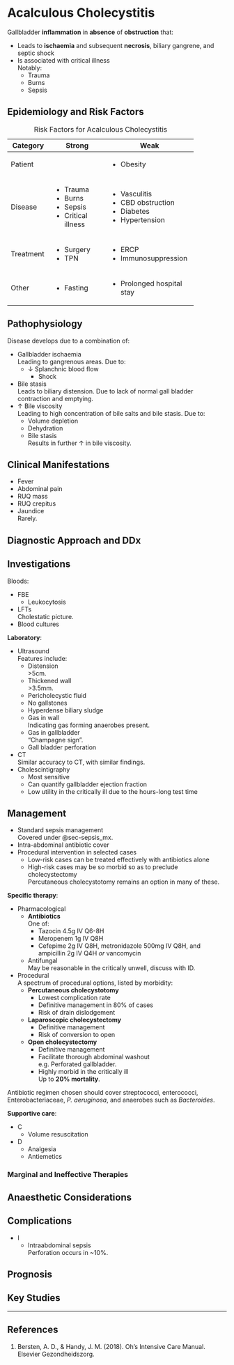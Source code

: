 # Acalculous Cholecystitis

Gallbladder **inflammation** in **absence** of **obstruction** that:

* Leads to **ischaemia** and subsequent **necrosis**, biliary gangrene, and septic shock
* Is associated with critical illness\
Notably:
	* Trauma
	* Burns
	* Sepsis


## Epidemiology and Risk Factors

+-----------+--------------------+---------------------------+
| Category  | Strong             | Weak                      |
+===========+====================+===========================+
| Patient   |                    | * Obesity                 |
+-----------+--------------------+---------------------------+
| Disease   | * Trauma           | * Vasculitis              |
|           | * Burns            | * CBD obstruction         |
|           | * Sepsis           | * Diabetes                |
|           | * Critical illness | * Hypertension            |
+-----------+--------------------+---------------------------+
| Treatment | * Surgery          | * ERCP                    |
|           | * TPN              | * Immunosuppression       |
+-----------+--------------------+---------------------------+
| Other     | * Fasting          | * Prolonged hospital stay |
+-----------+--------------------+---------------------------+

: Risk Factors for Acalculous Cholecystitis


## Pathophysiology

Disease develops due to a combination of:

* Gallbladder ischaemia\
Leading to gangrenous areas. Due to:
	* ↓ Splanchnic blood flow
		* Shock
* Bile stasis\
Leads to biliary distension. Due to lack of normal gall bladder contraction and emptying.
* ↑ Bile viscosity\
Leading to high concentration of bile salts and bile stasis. Due to:
	* Volume depletion
	* Dehydration
	* Bile stasis\
	Results in further ↑ in bile viscosity.


## Clinical Manifestations

* Fever
* Abdominal pain
* RUQ mass
* RUQ crepitus
* Jaundice\
Rarely.

## Diagnostic Approach and DDx


## Investigations

Bloods:

* FBE
	* Leukocytosis
* LFTs\
Cholestatic picture.
* Blood cultures

**Laboratory**:

* Ultrasound\
Features include:
	* Distension\
	\>5cm.
	* Thickened wall\
	\>3.5mm.
	* Pericholecystic fluid
	* No gallstones
	* Hyperdense biliary sludge
	* Gas in wall\
	Indicating gas forming anaerobes present.
	* Gas in gallbladder\
	"Champagne sign".
	* Gall bladder perforation
* CT\
Similar accuracy to CT, with similar findings.
* Cholescintigraphy\
	* Most sensitive
	* Can quantify gallbladder ejection fraction
	* Low utility in the critically ill due to the hours-long test time

## Management

:::priority
* Standard sepsis management\
Covered under @sec-sepsis_mx.
* Intra-abdominal antibiotic cover
* Procedural intervention in selected cases
	* Low-risk cases can be treated effectively with antibiotics alone
	* High-risk cases may be so morbid so as to preclude cholecystectomy\
	Percutaneous cholecystotomy remains an option in many of these.
:::

**Specific therapy**:

* Pharmacological
	* **Antibiotics**\
	One of:
		* Tazocin 4.5g IV Q6-8H
		* Meropenem 1g IV Q8H
		* Cefepime 2g IV Q8H, metronidazole 500mg IV Q8H, and ampicillin 2g IV Q4H *or* vancomycin
	* Antifungal\
	May be reasonable in the critically unwell, discuss with ID.
* Procedural\
A spectrum of procedural options, listed by morbidity:
	* **Percutaneous cholecystotomy**
		* Lowest complication rate
		* Definitive management in 80% of cases
		* Risk of drain dislodgement
	* **Laparoscopic cholecystectomy**
		* Definitive management
		* Risk of conversion to open
	* **Open cholecystectomy**
		* Definitive management
		* Facilitate thorough abdominal washout\
		e.g. Perforated gallbladder.
		* Highly morbid in the critically ill\
		Up to **20% mortality**.

:::column-margin
Antibiotic regimen chosen should cover streptococci, enterococci, Enterobacteriaceae, *P. aeruginosa*, and anaerobes such as *Bacteroides*. 
:::

**Supportive care**:

* C
	* Volume resuscitation
* D
	* Analgesia
	* Antiemetics


### Marginal and Ineffective Therapies

## Anaesthetic Considerations

## Complications

* I
	* Intraabdominal sepsis\
	Perforation occurs in ~10%.

## Prognosis

## Key Studies


---

## References

1. Bersten, A. D., & Handy, J. M. (2018). Oh’s Intensive Care Manual. Elsevier Gezondheidszorg.